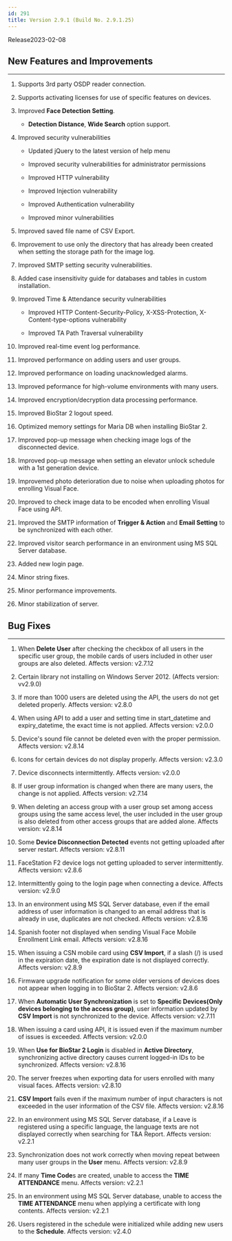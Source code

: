 ```yaml
---
id: 291
title: Version 2.9.1 (Build No. 2.9.1.25)
---
```


Release<Separator/>2023-02-08

## New Features and Improvements

---

1. Supports 3rd party OSDP reader connection.

1. Supports activating licenses for use of specific features on devices.

1. Improved **Face Detection Setting**.

    * **Detection Distance**, **Wide Search** option support.

1. Improved security vulnerabilities

    * Updated jQuery to the latest version of help menu

    * Improved security vulnerabilities for administrator permissions

    * Improved HTTP vulnerability

    * Improved Injection vulnerability

    * Improved Authentication vulnerability

    * Improved minor vulnerabilities

1. Improved saved file name of CSV Export.

1. Improvement to use only the directory that has already been created when setting the storage path for the image log.

1. Improved SMTP setting security vulnerabilities.

1. Added case insensitivity guide for databases and tables in custom installation.

1. Improved Time & Attendance security vulnerabilities

    * Improved HTTP Content-Security-Policy, X-XSS-Protection, X-Content-type-options vulnerability

    * Improved TA Path Traversal vulnerability

1. Improved real-time event log performance.

1. Improved performance on adding users and user groups.

1. Improved performance on loading unacknowledged alarms.

1. Improved peformance for high-volume environments with many users.

1. Improved encryption/decryption data processing performance.

1. Improved BioStar 2 logout speed.

1. Optimized memory settings for Maria DB when installing BioStar 2.

1. Improved pop-up message when checking image logs of the disconnected device.

1. Improved pop-up message when setting an elevator unlock schedule with a 1st generation device.

1. Improvemed photo deterioration due to noise when uploading photos for enrolling Visual Face.

1. Improved to check image data to be encoded when enrolling Visual Face using API.

1. Improved the SMTP information of **Trigger & Action** and **Email Setting** to be synchronized with each other.

1. Improved visitor search performance in an environment using MS SQL Server database.

1. Added new login page.

1. Minor string fixes.

1. Minor performance improvements.

1. Minor stabilization of server.

## Bug Fixes

---

<BugLists>

1. When **Delete User** after checking the checkbox of all users in the specific user group, the mobile cards of users included in other user groups are also deleted. <Badge>Affects version: v2.7.12</Badge>

1. Certain library not installing on Windows Server 2012. (Affects version: vv2.9.0)

1. If more than 1000 users are deleted using the API, the users do not get deleted properly. <Badge>Affects version: v2.8.0</Badge>

1. When using API to add a user and setting time in start_datetime and expiry_datetime, the exact time is not applied. <Badge>Affects version: v2.0.0</Badge>

1. Device's sound file cannot be deleted even with the proper permission. <Badge>Affects version: v2.8.14</Badge>

1. Icons for certain devices do not display properly. <Badge>Affects version: v2.3.0</Badge>

1. Device disconnects intermittently. <Badge>Affects version: v2.0.0</Badge>

1. If user group information is changed when there are many users, the change is not applied. <Badge>Affects version: v2.7.14</Badge>

1. When deleting an access group with a user group set among access groups using the same access level, the user included in the user group is also deleted from other access groups that are added alone. <Badge>Affects version: v2.8.14</Badge>

1. Some **Device Disconnection Detected** events not getting uploaded after server restart. <Badge>Affects version: v2.8.11</Badge>

1. FaceStation F2 device logs not getting uploaded to server intermittently. <Badge>Affects version: v2.8.6</Badge>

1. Intermittently going to the login page when connecting a device. <Badge>Affects version: v2.9.0</Badge>

1. In an environment using MS SQL Server database, even if the email address of user information is changed to an email address that is already in use, duplicates are not checked. <Badge>Affects version: v2.8.16</Badge>

1. Spanish footer not displayed when sending Visual Face Mobile Enrollment Link email. <Badge>Affects version: v2.8.16</Badge>

1. When issuing a CSN mobile card using **CSV Import**, if a slash (/) is used in the expiration date, the expiration date is not displayed correctly. <Badge>Affects version: v2.8.9</Badge>

1. Firmware upgrade notification for some older versions of devices does not appear when logging in to BioStar 2. <Badge>Affects version: v2.8.6</Badge>

1. When **Automatic User Synchronization** is set to **Specific Devices(Only devices belonging to the access group)**, user information updated by **CSV Import** is not synchronized to the device. <Badge>Affects version: v2.7.11</Badge>

1. When issuing a card using API, it is issued even if the maximum number of issues is exceeded. <Badge>Affects version: v2.0.0</Badge>

1. When **Use for BioStar 2 Login** is disabled in **Active Directory**, synchronizing active directory causes current logged-in IDs to be synchronized. <Badge>Affects version: v2.8.16</Badge>

1. The server freezes when exporting data for users enrolled with many visual faces. <Badge>Affects version: v2.8.10</Badge>

1. **CSV Import** fails even if the maximum number of input characters is not exceeded in the user information of the CSV file. <Badge>Affects version: v2.8.16</Badge>

1. In an environment using MS SQL Server database, if a Leave is registered using a specific language, the language texts are not displayed correctly when searching for T&A Report. <Badge>Affects version: v2.2.1</Badge>

1. Synchronization does not work correctly when moving repeat between many user groups in the **User** menu. <Badge>Affects version: v2.8.9</Badge>

1. If many **Time Code**s are created, unable to access the **TIME ATTENDANCE** menu. <Badge>Affects version: v2.2.1</Badge>

1. In an environment using MS SQL Server database, unable to access the **TIME ATTENDANCE** menu when applying a certificate with long contents. <Badge>Affects version: v2.2.1</Badge>

1. Users registered in the schedule were initialized while adding new users to the **Schedule**. <Badge>Affects version: v2.4.0</Badge>

</BugLists>